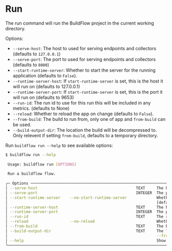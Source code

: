 # Run

The run command will run the BuildFlow project in the current working directory.

Options:
- `--serve-host`: The host to used for serving endpoints and collectors (defaults to `127.0.0.1`)
- `--serve-port`: The port to used for serving endpoints and collectors (defaults to `8000`)
- `--start-runtime-server`: Whether to start the server for the running application (defaults to `False`).
- `--runtime-server-host`: If `start-runtime-server` is set, this is the host it will run on (defaults to 127.0.0.1)
- `--runtime-server-port`: If `start-runtime-server` is set, this is the port it will run on (defaults to 9653)
- `--run-id`: The run id to use for this run this will be included in any metrics. (defaults to None)
- `--reload`: Whether to reload the app on change (defaults to `False`).
- `--from-build`: The build to run from, only one of app and `from-build` can be used.
- `--build-output-dir`: The location the build will be decompressed to. Only relevent if setting `from-build`, defaults to a temporary directory.

Run `buildflow run --help` to see available options:

```bash
$ buildflow run --help
                                                                                                                                                  
 Usage: buildflow run [OPTIONS]                                                                                                                   
                                                                                                                                                  
 Run a buildflow flow.                                                                                                                            
                                                                                                                                                  
╭─ Options ──────────────────────────────────────────────────────────────────────────────────────────────────────────────────────────────────────╮
│ --serve-host                                           TEXT     The host to use for serving endpoints and collectors. [default: 127.0.0.1]     │
│ --serve-port                                           INTEGER  The port to use for serving endpoitns and collectors. [default: 8000]          │
│ --start-runtime-server    --no-start-runtime-server             Whether to start the server for the running flow.                              │
│                                                                 [default: no-start-runtime-server]                                             │
│ --runtime-server-host                                  TEXT     The host to use for the runtime server. [default: 127.0.0.1]                   │
│ --runtime-server-port                                  INTEGER  The port to use for the runtime server. [default: 9653]                        │
│ --run-id                                               TEXT     The run id to use for this run. [default: None]                                │
│ --reload                  --no-reload                           Whether to reload the app on change. [default: no-reload]                      │
│ --from-build                                           TEXT     The build to run from, only one of app and --from-build can be used.           │
│ --build-output-dir                                     TEXT     The location the build will be decompressed to. Only relevent if setting       │
│                                                                 --from-build, defaults to a temporary directory                                │
│ --help                                                          Show this message and exit.                                                    │
╰────────────────────────────────────────────────────────────────────────────────────────────────────────────────────────────────────────────────╯
```